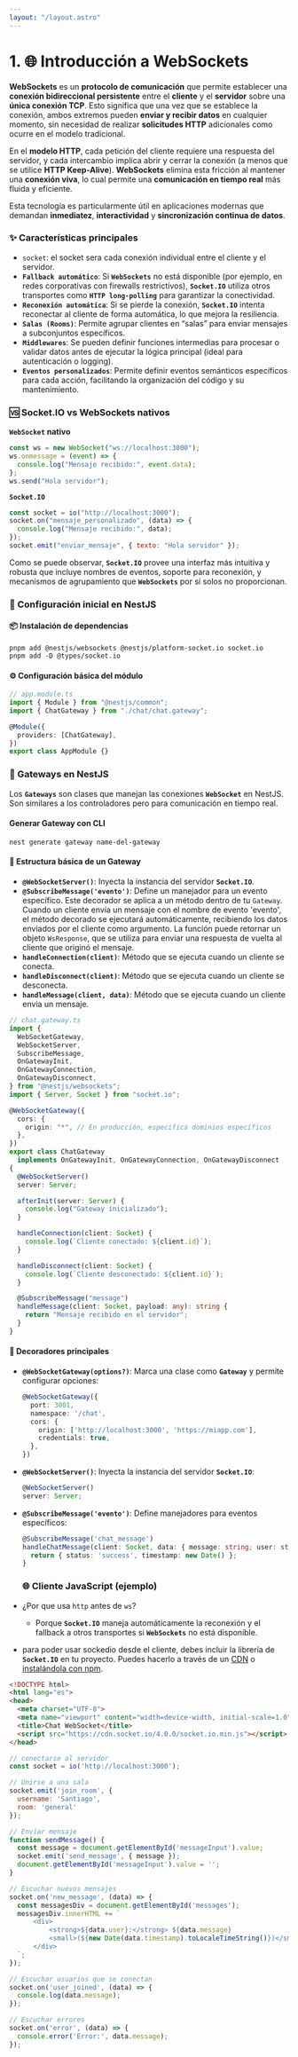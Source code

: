```yaml
---
layout: "/layout.astro"
---
```


# 1. 🌐 Introducción a WebSockets

**WebSockets** es un **protocolo de comunicación** que permite establecer una **conexión bidireccional persistente** entre el **cliente** y el **servidor** sobre una **única conexión TCP**. Esto significa que una vez que se establece la conexión, ambos extremos pueden **enviar y recibir datos** en cualquier momento, sin necesidad de realizar **solicitudes HTTP** adicionales como ocurre en el modelo tradicional.

En el **modelo HTTP**, cada petición del cliente requiere una respuesta del servidor, y cada intercambio implica abrir y cerrar la conexión (a menos que se utilice **HTTP Keep-Alive**). **WebSockets** elimina esta fricción al mantener una **conexión viva**, lo cual permite una **comunicación en tiempo real** más fluida y eficiente.

Esta tecnología es particularmente útil en aplicaciones modernas que demandan **inmediatez**, **interactividad** y **sincronización continua de datos**.

### ✨ Características principales

- `socket`: el socket sera cada conexión individual entre el cliente y el servidor.
- **`Fallback automático`**: Si **`WebSockets`** no está disponible (por ejemplo, en redes corporativas con firewalls restrictivos), **`Socket.IO`** utiliza otros transportes como **`HTTP long-polling`** para garantizar la conectividad.
- **`Reconexión automática`**: Si se pierde la conexión, **`Socket.IO`** intenta reconectar al cliente de forma automática, lo que mejora la resiliencia.
- **`Salas (Rooms)`**: Permite agrupar clientes en “salas” para enviar mensajes a subconjuntos específicos.
- **`Middlewares`**: Se pueden definir funciones intermedias para procesar o validar datos antes de ejecutar la lógica principal (ideal para autenticación o logging).
- **`Eventos personalizados`**: Permite definir eventos semánticos específicos para cada acción, facilitando la organización del código y su mantenimiento.

### 🆚 Socket.IO vs WebSockets nativos

**`WebSocket` nativo**

```javascript
const ws = new WebSocket("ws://localhost:3000");
ws.onmessage = (event) => {
  console.log("Mensaje recibido:", event.data);
};
ws.send("Hola servidor");
```

**`Socket.IO`**

```javascript
const socket = io("http://localhost:3000");
socket.on("mensaje_personalizado", (data) => {
  console.log("Mensaje recibido:", data);
});
socket.emit("enviar_mensaje", { texto: "Hola servidor" });
```

Como se puede observar, **`Socket.IO`** provee una interfaz más intuitiva y robusta que incluye nombres de eventos, soporte para reconexión, y mecanismos de agrupamiento que **`WebSockets`** por sí solos no proporcionan.

### 🚀 Configuración inicial en NestJS

#### 📦 Instalación de dependencias

```shell
pnpm add @nestjs/websockets @nestjs/platform-socket.io socket.io
pnpm add -D @types/socket.io
```

#### ⚙️ Configuración básica del módulo

```typescript src/app.module.ts
// app.module.ts
import { Module } from "@nestjs/common";
import { ChatGateway } from "./chat/chat.gateway";

@Module({
  providers: [ChatGateway],
})
export class AppModule {}
```

### 🌟 Gateways en NestJS

Los **`Gateways`** son clases que manejan las conexiones **`WebSocket`** en NestJS. Son similares a los controladores pero para comunicación en tiempo real.

#### Generar Gateway con CLI

```shell
nest generate gateway name-del-gateway
```

#### 📇 Estructura básica de un Gateway

- **`@WebSocketServer()`**: Inyecta la instancia del servidor **`Socket.IO`**.
- **`@SubscribeMessage('evento')`**: Define un manejador para un evento específico. Este decorador se aplica a un método dentro de tu `Gateway`. Cuando un cliente envía un mensaje con el nombre de evento 'evento', el método decorado se ejecutará automáticamente, recibiendo los datos enviados por el cliente como argumento. La función puede retornar un objeto `WsResponse`, que se utiliza para enviar una respuesta de vuelta al cliente que originó el mensaje.
- **`handleConnection(client)`**: Método que se ejecuta cuando un cliente se conecta.
- **`handleDisconnect(client)`**: Método que se ejecuta cuando un cliente se desconecta.
- **`handleMessage(client, data)`**: Método que se ejecuta cuando un cliente envia un mensaje.

```typescript src/chat/chat.gateway.ts
// chat.gateway.ts
import {
  WebSocketGateway,
  WebSocketServer,
  SubscribeMessage,
  OnGatewayInit,
  OnGatewayConnection,
  OnGatewayDisconnect,
} from "@nestjs/websockets";
import { Server, Socket } from "socket.io";

@WebSocketGateway({
  cors: {
    origin: "*", // En producción, especifica dominios específicos
  },
})
export class ChatGateway
  implements OnGatewayInit, OnGatewayConnection, OnGatewayDisconnect
{
  @WebSocketServer()
  server: Server;

  afterInit(server: Server) {
    console.log("Gateway inicializado");
  }

  handleConnection(client: Socket) {
    console.log(`Cliente conectado: ${client.id}`);
  }

  handleDisconnect(client: Socket) {
    console.log(`Cliente desconectado: ${client.id}`);
  }

  @SubscribeMessage("message")
  handleMessage(client: Socket, payload: any): string {
    return "Mensaje recibido en el servidor";
  }
}
```

#### 🔧 Decoradores principales

- **`@WebSocketGateway(options?)`**: Marca una clase como **`Gateway`** y permite configurar opciones:

  ```typescript
  @WebSocketGateway({
    port: 3001,
    namespace: '/chat',
    cors: {
      origin: ['http://localhost:3000', 'https://miapp.com'],
      credentials: true,
    },
  })
  ```

- **`@WebSocketServer()`**: Inyecta la instancia del servidor **`Socket.IO`**:

  ```typescript
  @WebSocketServer()
  server: Server;
  ```

- **`@SubscribeMessage('evento')`**: Define manejadores para eventos específicos:
  ```typescript
  @SubscribeMessage('chat_message')
  handleChatMessage(client: Socket, data: { message: string; user: string }) {
    return { status: 'success', timestamp: new Date() };
  }
  ```
  ### 🌐 Cliente JavaScript (ejemplo)
- ¿Por que usa ``http`` antes de ``ws``?
  - Porque **`Socket.IO`** maneja automáticamente la reconexión y el fallback a otros transportes si **`WebSockets`** no está disponible.
- para poder usar sockedio desde el cliente, debes incluir la librería de **`Socket.IO`** en tu proyecto. Puedes hacerlo a través de un [CDN](https://socket.io/docs/v4/client-installation/#from-a-cdn) o [instalándola con npm](https://socket.io/docs/v4/client-installation/#from-npm).

```html
<!DOCTYPE html>
<html lang="es">
<head>
  <meta charset="UTF-8">
  <meta name="viewport" content="width=device-width, initial-scale=1.0">
  <title>Chat WebSocket</title>
  <script src="https://cdn.socket.io/4.0.0/socket.io.min.js"></script>
</head>
```

```javascript
// conectarse al servidor
const socket = io('http://localhost:3000');

// Unirse a una sala
socket.emit('join_room', {
  username: 'Santiago',
  room: 'general'
});

// Enviar mensaje
function sendMessage() {
  const message = document.getElementById('messageInput').value;
  socket.emit('send_message', { message });
  document.getElementById('messageInput').value = '';
}

// Escuchar nuevos mensajes
socket.on('new_message', (data) => {
  const messagesDiv = document.getElementById('messages');
  messagesDiv.innerHTML += `
      <div>
          <strong>${data.user}:</strong> ${data.message}
          <small>(${new Date(data.timestamp).toLocaleTimeString()})</small>
      </div>
  `;
});

// Escuchar usuarios que se conectan
socket.on('user_joined', (data) => {
  console.log(data.message);
});

// Escuchar errores
socket.on('error', (data) => {
  console.error('Error:', data.message);
});
```